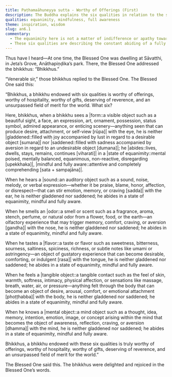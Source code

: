 ```yaml
---
title: Paṭhamaāhuneyya sutta - Worthy of Offerings (First)
description: The Buddha explains the six qualities in relation to the six senses that makes a person worthy of offerings, hospitality, gifts, and reverence.
qualities: equanimity, mindfulness, full awareness
theme: inspiration, wisdom
slug: an6.1
commentary:
  - The equanimity here is not a matter of indifference or apathy toward an unrelated object; rather, it is a quality of mental poise that arises through the purification of mindfulness and full awareness, leading to the relinquishment of craving and aversion toward sensory experiences.
  - These six qualities are describing the constant abiding of a fully awakened being, an Arahant.
---
```


Thus have I heard—At one time, the Blessed One was dwelling at Sāvatthi, in Jeta’s Grove, Anāthapiṇḍika’s park. There, the Blessed One addressed the bhikkhus: “Bhikkhus.”

“Venerable sir,” those bhikkhus replied to the Blessed One. The Blessed One said this:

“Bhikkhus, a bhikkhu endowed with six qualities is worthy of offerings, worthy of hospitality, worthy of gifts, deserving of reverence, and an unsurpassed field of merit for the world. What six?

Here, bhikkhus, when a bhikkhu sees a |form::a visible object such as a beautiful sight, a face, an expression, art, ornament, possession, status symbol, admired appearance, or enticing scenery—anything seen that can produce desire, attachment, or self-view [rūpa]| with the eye, he is neither |gladdened::filled with joy accompanied by lust in regard to a desirable object [sumana]| nor |saddened::filled with sadness accompanied by aversion in regard to an undesirable object [dumana]|; he |abides::lives, dwells, stays, remains, continues [viharati]| in a |state of equanimity::mental poised, mentally balanced, equanimous, non-reactive, disregarding [upekkhaka]|, |mindful and fully aware::attentive and completely comprehending [sata + sampajāna]|.

When he hears a |sound::an auditory object such as a sound, noise, melody, or verbal expression—whether it be praise, blame, honor, affection, or disrespect—that can stir emotion, memory, or craving [sadda]| with the ear, <collapse>he is neither gladdened nor saddened; he abides in a state of equanimity, mindful and fully aware.</collapse>

When he smells an |odor::a smell or scent such as a fragrance, aroma, stench, perfume, or natural odor from a flower, food, or the earth—an olfactory experience that may trigger memory, comfort, craving, or aversion [gandha]| with the nose, <collapse>he is neither gladdened nor saddened; he abides in a state of equanimity, mindful and fully aware.</collapse>

When he tastes a |flavor::a taste or flavor such as sweetness, bitterness, sourness, saltiness, spiciness, richness, or subtle notes like umami or astringency—an object of gustatory experience that can become desirable, comforting, or indulgent [rasa]| with the tongue, <collapse>he is neither gladdened nor saddened; he abides in a state of equanimity, mindful and fully aware.</collapse>

When he feels a |tangible object::a tangible contact such as the feel of skin, warmth, softness, intimacy, physical affection, or sensations like massage, breath, water, air, or pressure—anything felt through the body that can become an object of desire, arousal, comfort, or emotional attachment [phoṭṭhabba]| with the body, <collapse>he is neither gladdened nor saddened; he abides in a state of equanimity, mindful and fully aware.</collapse>

When he knows a |mental object::a mind object such as a thought, idea, memory, intention, emotion, image, or concept arising within the mind that becomes the object of awareness, reflection, craving, or aversion [dhamma]| with the mind, he is neither gladdened nor saddened; he abides in a state of equanimity, mindful and fully aware.

Bhikkhus, a bhikkhu endowed with these six qualities is truly worthy of offerings, worthy of hospitality, worthy of gifts, deserving of reverence, and an unsurpassed field of merit for the world.”

The Blessed One said this. The bhikkhus were delighted and rejoiced in the Blessed One’s words.